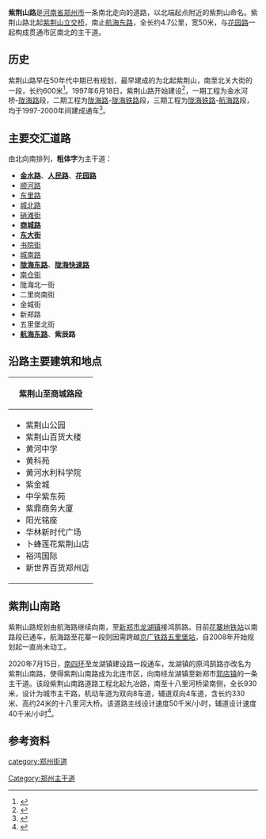 {{Infobox China Road
|路牌类型 = Zhengzhou
|道路方向 = NS
|中文道路名称 = 紫荆山路
|道路名称拼音 = ZIJINGSHAN LU
|图片 = 20200313_Zijingshan_Road.jpg
|图片说明 = 
|道路属性 = 城市主干道
|道路总长度 = 
|车速限制 = 
|行车线数量 = 双向8车道
|所在地区 = [[郑州市|郑州市]]
|起点 = [[紫荆山立交桥|紫荆山立交桥]]
|终点 = [[航海路|航海东路]]
|路段主要建筑 = 
}}
'''紫荆山路'''是[[河南省|河南省]][[郑州市|郑州市]]一条南北走向的道路，以北端起点附近的紫荆山命名。紫荆山路北起[[紫荆山立交桥|紫荆山立交桥]]，南止[[航海路|航海东路]]，全长约4.7公里，宽50米，与[[花园路_(郑州)|花园路]]一起构成贯通市区南北的主干道。

== 历史 ==
紫荆山路早在50年代中期已有规划，最早建成的为北起紫荆山，南至北关大街的一段，长约600米<ref>{{cite book |author1=金水区地方史志编纂委员会 |title=郑州市金水区志 |publisher=中州古籍出版社 |location=郑州 |pages=第六篇第一章 |url=http://222.143.51.22/BookRead.aspx?bookid=201508280005 |accessdate=2019-07-15 }}{{Dead link}}</ref>。1997年6月18日，紫荆山路开始建设<ref>{{cite book |author1=郑州年鉴编纂委员会 |title=郑州年鉴 (1998) |publisher=中州古籍出版社 |location=郑州 |url=http://222.143.51.22/BookRead.aspx?bookid=201306070028 |accessdate=2019-07-15}}</ref>，一期工程为金水河桥-[[陇海路_(郑州)|陇海路]]段，二期工程为[[陇海路_(郑州)|陇海路]]-[[陇海铁路|陇海铁路]]段，三期工程为[[陇海铁路|陇海铁路]]-[[航海路|航海路]]段，均于1997-2000年间建成通车<ref>{{cite book |author1=管城回族区地方史志编纂委员会 |title=郑州市管城回族区志 (1991-2003) |publisher=中州古籍出版社 |location=郑州 |url=http://222.143.51.22/BookRead.aspx?bookid=201508280008 |accessdate=2019-07-15}}</ref>。

== 主要交汇道路 ==
由北向南排列，'''粗体字'''为主干道：
* '''[[金水路|金水路]]'''、'''[[人民路_(郑州)|人民路]]'''、'''[[花园路_(郑州)|花园路]]'''
* [[顺河路_(郑州)|顺河路]]
* [[东里路|东里路]]
* [[城北路_(郑州)|城北路]]
* [[硝滩街|硝滩街]]
* '''[[商城路|商城路]]'''
* '''[[东大街_(郑州)|东大街]]'''
* [[书院街_(郑州)|书院街]]
* [[城南路_(郑州)|城南路]]
* '''[[陇海路_(郑州)|陇海东路]]'''、'''[[陇海快速路|陇海快速路]]'''
* [[南仓街|南仓街]]
* 陇海北一街
* 二里岗南街
* 金城街
* 新郑路
* 五里堡北街
* '''[[航海路|航海东路]]'''、'''紫辰路'''

== 沿路主要建筑和地点 ==
{|class=wikitable
!style="width:70px" colspan=3|紫荆山至商城路段
!商城路至陇海路段
!陇海路至航海路段
|-
|align=left colspan=3|
* 紫荆山公园
* 紫荆山百货大楼
* 黄河中学
* 黄科苑
* 黄河水利科学院
* 紫金城
* 中孚紫东苑
* 紫鼎商务大厦
* 阳光铭座
* 华林新时代广场
* 卜蜂莲花紫荆山店
* 裕鸿国际
* 新世界百货郑州店
|
* 民族大厦
* 金成国贸大厦
* 兴达国贸大厦
* 紫燕华庭
* 小浪底监管局
* 小浪底宾馆
* 郑州邮政大厦
* 裕鸿花园
* 东城花园
* 紫域云庭
* 商都遗址公园
* 创新街小学
* 郑州卷烟厂
* 荣汇国际
* 方圆创世
|
* 郑州陇海汽车站
* 紫竹小区
* 紫荆之星大厦
* 紫龙苑
* 正商蓝海广场
* 蓝海港湾
* 中国邮政郑州跨境电商产业园
* 康城棕榈泉
* 商都苑
|}

== 紫荆山南路 ==
紫荆山路规划由航海路继续向南，至[[新郑市|新郑市]][[龙湖镇_(新郑市)|龙湖镇]]接鸿鹄路。目前[[花寨站|花寨地铁站]]以南路段已通车，航海路至花寨一段则因需跨越[[京广铁路|京广铁路]][[五里堡站|五里堡站]]，自2008年开始规划起一直尚未动工。

2020年7月15日，[[郑州四环路|南四环]]至龙湖镇建设路一段通车，龙湖镇的原鸿鹄路亦改名为紫荆山南路，使得紫荆山南路成为北连市区，向南经龙湖镇至新郑市[[郭店镇_(新郑市)|郭店镇]]的一条主干道。该段紫荆山南路道路工程北起九冶路，南至十八里河桥梁南侧，全长930米，设计为城市主干路，机动车道为双向8车道，辅道双向4车道，含长约330米、高约24米的十八里河大桥。该道路主线设计速度50千米/小时，辅道设计速度40千米/小时<ref>{{cite news |author1=蔡君彦 胡翔 |title=新郑龙湖镇入郑州市区又多一条路 |url=http://newpaper.dahe.cn/dhb/html/2020-07/16/content_431001.htm |accessdate=2021-02-19 |work=大河报 |date=2020-07-16}}</ref>。

== 参考资料 ==
{{reflist}}

{{郑州主要道路}}

[[category:郑州街道|category:郑州街道]]
[[Category:郑州主干道|Category:郑州主干道]]